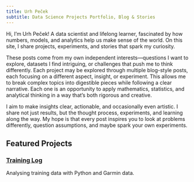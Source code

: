 ```yaml
---
title: Urh Peček  
subtitle: Data Science Projects Portfolio, Blog & Stories
---
```


:::{=html}
<link rel="stylesheet" href="https://cdnjs.cloudflare.com/ajax/libs/font-awesome/6.5.1/css/all.min.css" integrity="sha512-9usAa8m0M+WyW59Ry...cut..." crossorigin="anonymous" referrerpolicy="no-referrer" />
:::

Hi, I'm Urh Peček! A data scientist and lifelong learner, fascinated by how numbers, models, and analytics help us make sense of the world. On this site, I share projects, experiments, and stories that spark my curiosity.

These posts come from my own independent interests—questions I want to explore, datasets I find intriguing, or challenges that push me to think differently. Each project may be explored through multiple blog-style posts, each focusing on a different aspect, insight, or experiment. This allows me to break complex topics into digestible pieces while following a clear narrative. Each one is an opportunity to apply mathematics, statistics, and analytical thinking in a way that's both rigorous and creative.

I aim to make insights clear, actionable, and occasionally even artistic. I share not just results, but the thought process, experiments, and learning along the way. My hope is that every post inspires you to look at problems differently, question assumptions, and maybe spark your own experiments.

::: {.info-icons}
<a href="https://github.com/1312Bravo" target="_blank"><i class="fab fa-github"></i></a>
<a href="https://www.linkedin.com/in/urh-pe%C4%8Dek-a52527246/" target="_blank"><i class="fab fa-linkedin"></i></a>
<a href="https://www.instagram.com/urhpecek/" target="_blank"><i class="fab fa-instagram"></i></a>
<a href="mailto:pecek.urh@gmail.com"><i class="fas fa-envelope"></i></a>
:::

## Featured Projects

::: {.project-card}
### [Training Log](projects/training_log.qmd)
Analysing training data with Python and Garmin data.
:::

